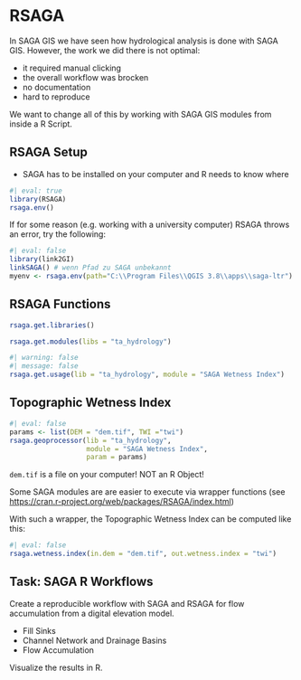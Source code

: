 # RSAGA

In SAGA GIS we have seen how hydrological analysis is done with SAGA GIS. However, the work we did there is not optimal:

* it required manual clicking
* the overall workflow was brocken
* no documentation
* hard to reproduce

We want to change all of this by working with SAGA GIS modules from inside a R Script.


## RSAGA Setup

* SAGA has to be installed on your computer and R needs to know where

```r
#| eval: true
library(RSAGA)
rsaga.env()
```

If for some reason (e.g. working with a university computer) RSAGA throws an error, try the following:

```r
#| eval: false
library(link2GI)
linkSAGA() # wenn Pfad zu SAGA unbekannt
myenv <- rsaga.env(path="C:\\Program Files\\QGIS 3.8\\apps\\saga-ltr")
```


## RSAGA Functions


```r
rsaga.get.libraries()
```


```r
rsaga.get.modules(libs = "ta_hydrology")
```


```r
#| warning: false
#| message: false
rsaga.get.usage(lib = "ta_hydrology", module = "SAGA Wetness Index")
```

## Topographic Wetness Index

```r
#| eval: false
params <- list(DEM = "dem.tif", TWI ="twi")
rsaga.geoprocessor(lib = "ta_hydrology",
                   module = "SAGA Wetness Index",
                   param = params)
```

:::{.callout-important}
`dem.tif` is a file on your computer! NOT an R Object!
:::

Some SAGA modules are are easier to execute via wrapper functions (see [https://cran.r-project.org/web/packages/RSAGA/index.html
](https://cran.r-project.org/web/packages/RSAGA/index.html
))

With such a wrapper, the Topographic Wetness Index can be computed like this:

```r
#| eval: false
rsaga.wetness.index(in.dem = "dem.tif", out.wetness.index = "twi")
```



:::{.callout-important}
## Task: SAGA R Workflows

Create a reproducible workflow with SAGA and RSAGA for flow accumulation from a digital elevation model.

* Fill Sinks
* Channel Network and Drainage Basins
* Flow Accumulation

Visualize the results in R.

:::




